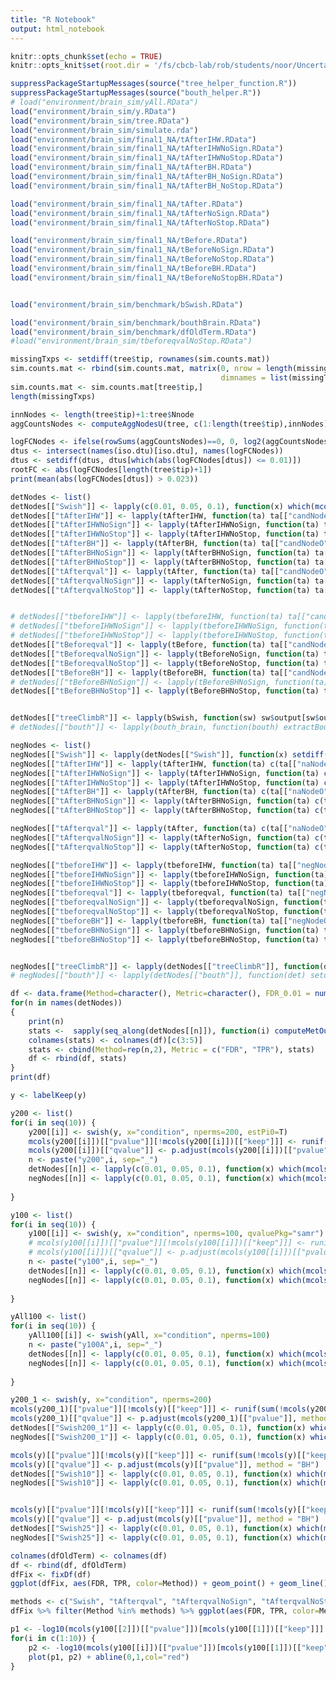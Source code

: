 ```yaml
---
title: "R Notebook"
output: html_notebook
---
```




```r
knitr::opts_chunk$set(echo = TRUE)
knitr::opts_knit$set(root.dir = '/fs/cbcb-lab/rob/students/noor/Uncertainity/treeTerminusScripts')
```

```r
suppressPackageStartupMessages(source("tree_helper_function.R"))
suppressPackageStartupMessages(source("bouth_helper.R"))
# load("environment/brain_sim/yAll.RData")
load("environment/brain_sim/y.RData")
load("environment/brain_sim/tree.RData")
load("environment/brain_sim/simulate.rda")
load("environment/brain_sim/final1_NA/tAfterIHW.RData")
load("environment/brain_sim/final1_NA/tAfterIHWNoSign.RData")
load("environment/brain_sim/final1_NA/tAfterIHWNoStop.RData")
load("environment/brain_sim/final1_NA/tAfterBH.RData")
load("environment/brain_sim/final1_NA/tAfterBH_NoSign.RData")
load("environment/brain_sim/final1_NA/tAfterBH_NoStop.RData")

load("environment/brain_sim/final1_NA/tAfter.RData")
load("environment/brain_sim/final1_NA/tAfterNoSign.RData")
load("environment/brain_sim/final1_NA/tAfterNoStop.RData")

load("environment/brain_sim/final1_NA/tBefore.RData")
load("environment/brain_sim/final1_NA/tBeforeNoSign.RData")
load("environment/brain_sim/final1_NA/tBeforeNoStop.RData")
load("environment/brain_sim/final1_NA/tBeforeBH.RData")
load("environment/brain_sim/final1_NA/tBeforeNoStopBH.RData")


load("environment/brain_sim/benchmark/bSwish.RData")

load("environment/brain_sim/benchmark/bouthBrain.RData")
load("environment/brain_sim/benchmark/dfOldTerm.RData")
#load("environment/brain_sim/tbeforeqvalNoStop.RData")
```

```r
missingTxps <- setdiff(tree$tip, rownames(sim.counts.mat))
sim.counts.mat <- rbind(sim.counts.mat, matrix(0, nrow = length(missingTxps), ncol = ncol(sim.counts.mat),
                                               dimnames = list(missingTxps, colnames(sim.counts.mat))))
sim.counts.mat <- sim.counts.mat[tree$tip,]
length(missingTxps)

innNodes <- length(tree$tip)+1:tree$Nnode
aggCountsNodes <- computeAggNodesU(tree, c(1:length(tree$tip),innNodes), sim.counts.mat)

logFCNodes <- ifelse(rowSums(aggCountsNodes)==0, 0, log2(aggCountsNodes[,2]/aggCountsNodes[,1]))
dtus <- intersect(names(iso.dtu)[iso.dtu], names(logFCNodes))
dtus <- setdiff(dtus, dtus[which(abs(logFCNodes[dtus]) <= 0.01)])
rootFC <- abs(logFCNodes[length(tree$tip)+1])
print(mean(abs(logFCNodes[dtus]) > 0.023))
```

```r
detNodes <- list()
detNodes[["Swish"]] <- lapply(c(0.01, 0.05, 0.1), function(x) which(mcols(y)[,"qvalue"] <= x ))
detNodes[["tAfterIHW"]] <- lapply(tAfterIHW, function(ta) ta[["candNodeO"]])
detNodes[["tAfterIHWNoSign"]] <- lapply(tAfterIHWNoSign, function(ta) ta[["candNodeO"]])
detNodes[["tAfterIHWNoStop"]] <- lapply(tAfterIHWNoStop, function(ta) ta[["candNodeO"]])
detNodes[["tAfterBH"]] <- lapply(tAfterBH, function(ta) ta[["candNodeO"]])
detNodes[["tAfterBHNoSign"]] <- lapply(tAfterBHNoSign, function(ta) ta[["candNodeO"]])
detNodes[["tAfterBHNoStop"]] <- lapply(tAfterBHNoStop, function(ta) ta[["candNodeO"]])
detNodes[["tAfterqval"]] <- lapply(tAfter, function(ta) ta[["candNodeO"]])
detNodes[["tAfterqvalNoSign"]] <- lapply(tAfterNoSign, function(ta) ta[["candNodeO"]])
detNodes[["tAfterqvalNoStop"]] <- lapply(tAfterNoStop, function(ta) ta[["candNodeO"]])


# detNodes[["tbeforeIHW"]] <- lapply(tbeforeIHW, function(ta) ta[["candNodeO"]])
# detNodes[["tbeforeIHWNoSign"]] <- lapply(tbeforeIHWNoSign, function(ta) ta[["candNodeO"]])
# detNodes[["tbeforeIHWNoStop"]] <- lapply(tbeforeIHWNoStop, function(ta) ta[["candNodeO"]])
detNodes[["tBeforeqval"]] <- lapply(tBefore, function(ta) ta[["candNodeO"]])
detNodes[["tBeforeqvalNoSign"]] <- lapply(tBeforeNoSign, function(ta) ta[["candNodeO"]])
detNodes[["tBeforeqvalNoStop"]] <- lapply(tBeforeNoStop, function(ta) ta[["candNodeO"]])
detNodes[["tBeforeBH"]] <- lapply(tBeforeBH, function(ta) ta[["candNodeO"]])
# detNodes[["tBeforeBHNoSign"]] <- lapply(tBeforeBHNoSign, function(ta) ta[["candNodeO"]])
detNodes[["tBeforeBHNoStop"]] <- lapply(tBeforeBHNoStop, function(ta) ta[["candNodeO"]])


detNodes[["treeClimbR"]] <- lapply(bSwish, function(sw) sw$output[sw$output$signal.node,][["node"]])
# detNodes[["bouth"]] <- lapply(bouth_brain, function(bouth) extractBouthNodes(bouth, y))
```

```r
negNodes <- list()
negNodes[["Swish"]] <- lapply(detNodes[["Swish"]], function(x) setdiff(seq(nrow(y)), x))
negNodes[["tAfterIHW"]] <- lapply(tAfterIHW, function(ta) c(ta[["naNodeO"]], ta[["negNodeO"]]))
negNodes[["tAfterIHWNoSign"]] <- lapply(tAfterIHWNoSign, function(ta) c(ta[["naNodeO"]],ta[["negNodeO"]]))
negNodes[["tAfterIHWNoStop"]] <- lapply(tAfterIHWNoStop, function(ta) c(ta[["naNodeO"]],ta[["negNodeO"]]))
negNodes[["tAfterBH"]] <- lapply(tAfterBH, function(ta) c(ta[["naNodeO"]],ta[["negNodeO"]]))
negNodes[["tAfterBHNoSign"]] <- lapply(tAfterBHNoSign, function(ta) c(ta[["naNodeO"]],ta[["negNodeO"]]))
negNodes[["tAfterBHNoStop"]] <- lapply(tAfterBHNoStop, function(ta) c(ta[["naNodeO"]],ta[["negNodeO"]]))

negNodes[["tAfterqval"]] <- lapply(tAfter, function(ta) c(ta[["naNodeO"]],ta[["negNodeO"]]))
negNodes[["tAfterqvalNoSign"]] <- lapply(tAfterNoSign, function(ta) c(ta[["naNodeO"]],ta[["negNodeO"]]))
negNodes[["tAfterqvalNoStop"]] <- lapply(tAfterNoStop, function(ta) c(ta[["naNodeO"]],ta[["negNodeO"]]))

negNodes[["tbeforeIHW"]] <- lapply(tbeforeIHW, function(ta) ta[["negNodeO"]])
negNodes[["tbeforeIHWNoSign"]] <- lapply(tbeforeIHWNoSign, function(ta) ta[["negNodeO"]])
negNodes[["tbeforeIHWNoStop"]] <- lapply(tbeforeIHWNoStop, function(ta) ta[["negNodeO"]])
negNodes[["tbeforeqval"]] <- lapply(tbeforeqval, function(ta) ta[["negNodeO"]])
negNodes[["tbeforeqvalNoSign"]] <- lapply(tbeforeqvalNoSign, function(ta) ta[["negNodeO"]])
negNodes[["tbeforeqvalNoStop"]] <- lapply(tbeforeqvalNoStop, function(ta) ta[["negNodeO"]])
negNodes[["tbeforeBH"]] <- lapply(tbeforeBH, function(ta) ta[["negNodeO"]])
negNodes[["tbeforeBHNoSign"]] <- lapply(tbeforeBHNoSign, function(ta) ta[["negNodeO"]])
negNodes[["tbeforeBHNoStop"]] <- lapply(tbeforeBHNoStop, function(ta) ta[["negNodeO"]])


negNodes[["treeClimbR"]] <- lapply(detNodes[["treeClimbR"]], function(det) setdiff(seq(nrow(y)), unlist(Descendants(tree, det))))
# negNodes[["bouth"]] <- lapply(detNodes[["bouth"]], function(det) setdiff(seq(nrow(y)), unlist(Descendants(tree, det))))

df <- data.frame(Method=character(), Metric=character(), FDR_0.01 = numeric(), FDR_0.05 = numeric(), FDR_0.10 = numeric())
for(n in names(detNodes))
{
    print(n)
    stats <-  sapply(seq_along(detNodes[[n]]), function(i) computeMetOut(detNodes[[n]][[i]], logFCNodes, tree = tree, negNodes = negNodes[[n]][[i]], lfcThresh = rootFC-0.001))
    colnames(stats) <- colnames(df)[c(3:5)]
    stats <- cbind(Method=rep(n,2), Metric = c("FDR", "TPR"), stats)
    df <- rbind(df, stats)
}
print(df)

y <- labelKeep(y)

y200 <- list()
for(i in seq(10)) {
    y200[[i]] <- swish(y, x="condition", nperms=200, estPi0=T)
    mcols(y200[[i]])[["pvalue"]][!mcols(y200[[i]])[["keep"]]] <- runif(sum(!mcols(y200[[i]])[["keep"]]),0,1)
    mcols(y200[[i]])[["qvalue"]] <- p.adjust(mcols(y200[[i]])[["pvalue"]], method = "BH")
    n <- paste("y200",i, sep="_")
    detNodes[[n]] <- lapply(c(0.01, 0.05, 0.1), function(x) which(mcols(y200[[i]])[,"qvalue"] <= x ))
    negNodes[[n]] <- lapply(c(0.01, 0.05, 0.1), function(x) which(mcols(y200[[i]])[,"qvalue"] > x ))
    
}

y100 <- list()
for(i in seq(10)) {
    y100[[i]] <- swish(y, x="condition", nperms=100, qvaluePkg="samr")
    # mcols(y100[[i]])[["pvalue"]][!mcols(y100[[i]])[["keep"]]] <- runif(sum(!mcols(y100[[i]])[["keep"]]),0,1)
    # mcols(y100[[i]])[["qvalue"]] <- p.adjust(mcols(y100[[i]])[["pvalue"]], method = "BH")
    n <- paste("y100",i, sep="_")
    detNodes[[n]] <- lapply(c(0.01, 0.05, 0.1), function(x) which(mcols(y100[[i]])[,"qvalue"] <= x ))
    negNodes[[n]] <- lapply(c(0.01, 0.05, 0.1), function(x) which(mcols(y100[[i]])[,"qvalue"] > x ))
    
}

yAll100 <- list()
for(i in seq(10)) {
    yAll100[[i]] <- swish(yAll, x="condition", nperms=100)
    n <- paste("y100A",i, sep="_")
    detNodes[[n]] <- lapply(c(0.01, 0.05, 0.1), function(x) which(mcols(yAll100[[i]])[,"qvalue"] <= x ))
    negNodes[[n]] <- lapply(c(0.01, 0.05, 0.1), function(x) which(mcols(yAll100[[i]])[,"qvalue"] > x ))
    
}

y200_1 <- swish(y, x="condition", nperms=200)
mcols(y200_1)[["pvalue"]][!mcols(y)[["keep"]]] <- runif(sum(!mcols(y200_1)[["keep"]]),0.1,1)
mcols(y200_1)[["qvalue"]] <- p.adjust(mcols(y200_1)[["pvalue"]], method = "BH")
detNodes[["Swish200_1"]] <- lapply(c(0.01, 0.05, 0.1), function(x) which(mcols(y200_2)[,"qvalue"] <= x ))
negNodes[["Swish200_1"]] <- lapply(c(0.01, 0.05, 0.1), function(x) which(mcols(y200_2)[,"qvalue"] > x ))

mcols(y)[["pvalue"]][!mcols(y)[["keep"]]] <- runif(sum(!mcols(y)[["keep"]]),0.1,1)
mcols(y)[["qvalue"]] <- p.adjust(mcols(y)[["pvalue"]], method = "BH")
detNodes[["Swish10"]] <- lapply(c(0.01, 0.05, 0.1), function(x) which(mcols(y)[,"qvalue"] <= x ))
negNodes[["Swish10"]] <- lapply(c(0.01, 0.05, 0.1), function(x) which(mcols(y)[,"qvalue"] > x ))


mcols(y)[["pvalue"]][!mcols(y)[["keep"]]] <- runif(sum(!mcols(y)[["keep"]]),0.1,1)
mcols(y)[["qvalue"]] <- p.adjust(mcols(y)[["pvalue"]], method = "BH")
detNodes[["Swish25"]] <- lapply(c(0.01, 0.05, 0.1), function(x) which(mcols(y)[,"qvalue"] <= x ))
negNodes[["Swish25"]] <- lapply(c(0.01, 0.05, 0.1), function(x) which(mcols(y)[,"qvalue"] > x ))
```

```r
colnames(dfOldTerm) <- colnames(df)
df <- rbind(df, dfOldTerm)
dfFix <- fixDf(df)
ggplot(dfFix, aes(FDR, TPR, color=Method)) + geom_point() + geom_line()

methods <- c("Swish", "tAfterqval", "tAfterqvalNoSign", "tAfterqvalNoStop", "tbeforeqval", "tbeforeqval", "tbeforeqvalNoSign", "tbeforeqvalNoStop", "terminus_orig", "treeClimbR")
dfFix %>% filter(Method %in% methods) %>% ggplot(aes(FDR, TPR, color=Method)) + geom_point() + geom_line()
```


```r
p1 <- -log10(mcols(y100[[2]])[["pvalue"]])[mcols(y100[[1]])[["keep"]]]
for(i in c(1:10)) {
    p2 <- -log10(mcols(y100[[i]])[["pvalue"]])[mcols(y100[[1]])[["keep"]]]
    plot(p1, p2) + abline(0,1,col="red")    
}

```
<!-- ```{r} -->
<!-- print(length(unlist(Descendants(tree,tAfterIHWStop[["candNodeO"]],"tip")))) -->
<!-- ``` -->